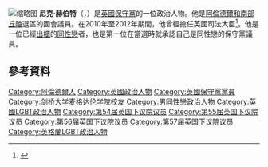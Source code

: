 {{blpsources|time=2015-05-22T12:43:04+00:00}}
{{expand|time=2015-05-22T12:43:04+00:00}}
[[File:Nick_Herbert_-_minister_for_policing_and_criminal_justice.jpg|缩略图]]
'''尼克·赫伯特'''（{{lang-en|Nick Herbert}}，{{bd|1963年|4月7日}}）是[[英國|英國]][[保守黨_(英國)|保守黨]]的一位政治人物。他是[[阿倫德爾和南部丘陵_(英國國會選區)|阿倫德爾和南部丘陵]]選區的國會議員。在2010年至2012年期間，他曾經擔任英國司法大臣<ref>{{cite web |url=http://www.justice.gov.uk/about/12795.htm |title=Ministers of State – Ministry of Justice |publisher=Justice.gov.uk |accessdate=15 May 2010 |archive-date=2020-05-26 |archive-url=https://web.archive.org/web/20200526125049/http://www.justice.gov.uk/about/12795.htm/ |dead-url=yes }}</ref>。他是一位已經[[出櫃|出櫃]]的[[同性戀|同性戀]]者，也是第一位在當選時就承認自己是同性戀的保守黨議員。

==參考資料==
{{reflist}}
{{Authority control}}

{{DEFAULTSORT:Herbert, Nick}}
[[Category:阿倫德爾人|Category:阿倫德爾人]]
[[Category:英國政治人物|Category:英國政治人物]]
[[Category:英國保守黨黨員|Category:英國保守黨黨員]]
[[Category:剑桥大学麦格达伦学院校友|Category:剑桥大学麦格达伦学院校友]]
[[Category:男同性戀政治人物|Category:男同性戀政治人物]]
[[Category:英國LGBT政治人物|Category:英國LGBT政治人物]]
[[Category:第54届英国下议院议员|Category:第54届英国下议院议员]]
[[Category:第55届英国下议院议员|Category:第55届英国下议院议员]]
[[Category:第56届英国下议院议员|Category:第56届英国下议院议员]]
[[Category:第57届英国下议院议员|Category:第57届英国下议院议员]]
[[Category:英格蘭LGBT政治人物|Category:英格蘭LGBT政治人物]]